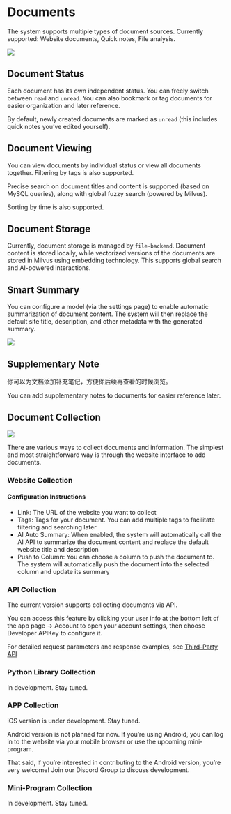
# Documents

The system supports multiple types of document sources. Currently supported: Website documents, Quick notes, File analysis.

![](https://qingyon-revornix-public.oss-cn-beijing.aliyuncs.com/images/202507031639028.png)

## Document Status

Each document has its own independent status. You can freely switch between `read` and `unread`. You can also bookmark or tag documents for easier organization and later reference.

By default, newly created documents are marked as `unread` (this includes quick notes you’ve edited yourself).

## Document Viewing

You can view documents by individual status or view all documents together. Filtering by tags is also supported.

Precise search on document titles and content is supported (based on MySQL queries), along with global fuzzy search (powered by Milvus).

Sorting by time is also supported.

## Document Storage

Currently, document storage is managed by `file-backend`. Document content is stored locally, while vectorized versions of the documents are stored in Milvus using embedding technology. This supports global search and AI-powered interactions.

## Smart Summary

You can configure a model (via the settings page) to enable automatic summarization of document content. The system will then replace the default site title, description, and other metadata with the generated summary.

![](https://qingyon-revornix-public.oss-cn-beijing.aliyuncs.com/images/202507031531236.png)

## Supplementary Note

你可以为文档添加补充笔记，方便你后续再查看的时候浏览。

You can add supplementary notes to documents for easier reference later.

## Document Collection

![](https://qingyon-revornix-public.oss-cn-beijing.aliyuncs.com/images/202507021304606.png)

There are various ways to collect documents and information. The simplest and most straightforward way is through the website interface to add documents.

### Website Collection

#### Configuration Instructions

- Link: The URL of the website you want to collect
- Tags: Tags for your document. You can add multiple tags to facilitate filtering and searching later
- AI Auto Summary: When enabled, the system will automatically call the AI API to summarize the document content and replace the default website title and description
- Push to Column: You can choose a column to push the document to. The system will automatically push the document into the selected column and update its summary

### API Collection

The current version supports collecting documents via API.

You can access this feature by clicking your user info at the bottom left of the app page -> Account to open your account settings, then choose Developer APIKey to configure it.

For detailed request parameters and response examples, see [Third-Party API](./api)

### Python Library Collection

In development. Stay tuned.

### APP Collection

iOS version is under development. Stay tuned.

Android version is not planned for now. If you’re using Android, you can log in to the website via your mobile browser or use the upcoming mini-program.

That said, if you’re interested in contributing to the Android version, you’re very welcome!
Join our Discord Group to discuss development.

### Mini-Program Collection

In development. Stay tuned.